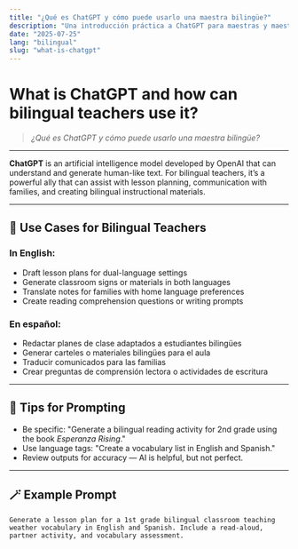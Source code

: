 ```yaml
---
title: "¿Qué es ChatGPT y cómo puede usarlo una maestra bilingüe?"
description: "Una introducción práctica a ChatGPT para maestras y maestros bilingües. Incluye ideas de uso en el aula, comunicación con familias y más."
date: "2025-07-25"
lang: "bilingual"
slug: "what-is-chatgpt"
---
```


# What is ChatGPT and how can bilingual teachers use it?

> _¿Qué es ChatGPT y cómo puede usarlo una maestra bilingüe?_

---

**ChatGPT** is an artificial intelligence model developed by OpenAI that can understand and generate human-like text. For bilingual teachers, it’s a powerful ally that can assist with lesson planning, communication with families, and creating bilingual instructional materials.

---

## 🧠 Use Cases for Bilingual Teachers  
### In English:
- Draft lesson plans for dual-language settings  
- Generate classroom signs or materials in both languages  
- Translate notes for families with home language preferences  
- Create reading comprehension questions or writing prompts  

### En español:
- Redactar planes de clase adaptados a estudiantes bilingües  
- Generar carteles o materiales bilingües para el aula  
- Traducir comunicados para las familias  
- Crear preguntas de comprensión lectora o actividades de escritura  

---

## 🎯 Tips for Prompting

- Be specific: "Generate a bilingual reading activity for 2nd grade using the book *Esperanza Rising*."
- Use language tags: "Create a vocabulary list in English and Spanish."
- Review outputs for accuracy — AI is helpful, but not perfect.

---

## 🪄 Example Prompt

```text
Generate a lesson plan for a 1st grade bilingual classroom teaching weather vocabulary in English and Spanish. Include a read-aloud, partner activity, and vocabulary assessment.
